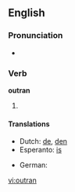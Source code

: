==English==

===Pronunciation===
*{{IPA|/'ɑʊtɻæn/}}

===Verb===
'''outran'''

# {{past tense of|[[outrun]]}}

====Translations====
{{trans-top|Past tense of outrun}}
*Dutch: [[de]], [[den]]
*Esperanto: [[is]]
{{trans-mid}}
*German: [[]]
{{trans-bottom}}

[[vi:outran]]